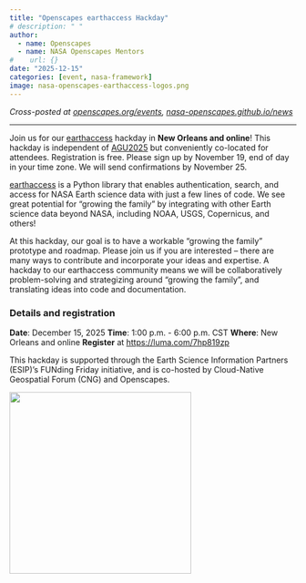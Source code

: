 ```yaml
---
title: "Openscapes earthaccess Hackday"
# description: " "
author:
  - name: Openscapes
  - name: NASA Openscapes Mentors
#    url: {}
date: "2025-12-15"
categories: [event, nasa-framework]
image: nasa-openscapes-earthaccess-logos.png
---
```


*Cross-posted at [openscapes.org/events](https://openscapes.org/events), [nasa-openscapes.github.io/news](https://nasa-openscapes.github.io/news.html)*

------------------------------------------------------------------------

Join us for our [earthaccess](https://earthaccess.readthedocs.io/en/stable/) hackday in **New Orleans and online**! This hackday is independent of [AGU2025](https://www.agu.org/annual-meeting) but conveniently co-located for attendees. Registration is free. Please sign up by November 19, end of day in your time zone. We will send confirmations by November 25.

​[earthaccess](https://earthaccess.readthedocs.io/en/stable/) is a Python library that enables authentication, search, and access for NASA Earth science data with just a few lines of code. We see great potential for “growing the family” by integrating with other Earth science data beyond NASA, including NOAA, USGS, Copernicus, and others!

​At this hackday, our goal is to have a workable “growing the family” prototype and roadmap. Please join us if you are interested – there are many ways to contribute and incorporate your ideas and expertise. A hackday to our earthaccess community means we will be collaboratively problem-solving and strategizing around "growing the family", and translating ideas into code and documentation. 

### Details and registration

**Date**: December 15, 2025
**Time**: 1:00 p.m. - 6:00 p.m. CST
**Where**: New Orleans and online
**Register** at <https://luma.com/7hp819zp>

​This hackday is supported through the Earth Science Information Partners (ESIP)’s FUNding Friday initiative, and is co-hosted by Cloud-Native Geospatial Forum (CNG) and Openscapes. 

![](nasa-openscapes-earthaccess-logos.png){fig-alt="left to right: nasa logo, openscapes logo, earthaccess logo" fig-align="center" width="319"}


